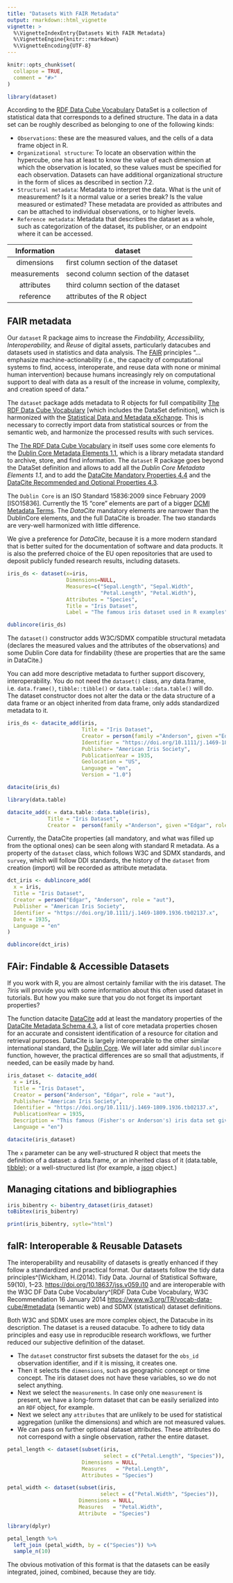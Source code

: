 ```yaml
---
title: "Datasets With FAIR Metadata"
output: rmarkdown::html_vignette
vignette: >
  %\VignetteIndexEntry{Datasets With FAIR Metadata}
  %\VignetteEngine{knitr::rmarkdown}
  %\VignetteEncoding{UTF-8}
---
```


```r
knitr::opts_chunk$set(
  collapse = TRUE,
  comment = "#>"
)
```

```r
library(dataset)
```

According to the [RDF Data Cube Vocabulary](https://www.w3.org/TR/vocab-data-cube/) DataSet is a collection of statistical data that corresponds to a defined structure. The data in a data set can be roughly described as belonging to one of the following kinds:

- `Observations`: these are the measured values, and the cells of a data frame object in R.
- `Organizational structure`: To locate an observation within the hypercube, one has at least to know the value of each dimension at which the observation is located, so these values must be specified for each observation. Datasets can have additional organizational structure in the form of slices as described in section 7.2.
- `Structural metadata`: Metadata to interpret the data. What is the unit of measurement? Is it a normal value or a series break? Is the value measured or estimated? These metadata are provided as attributes and can be attached to individual observations, or to higher levels.
- `Reference metadata`: Metadata that describes the dataset as a whole, such as categorization of the dataset, its publisher, or an endpoint where it can be accessed.

| Information | dataset |
|:--:|----|
| dimensions   |  first column section of the dataset   |
| measurements |  second column section of the dataset  |
| attributes   |  third column section of the dataset   |
| reference    |  attributes of the R object            |

## FAIR metadata

Our `dataset` R package aims to increase the *Findability, Accessibility, Interoperability,* and *Reuse* of digital assets, particularly datacubes and datasets used in statistics and data analysis. The [FAIR](https://www.go-fair.org/fair-principles/) principles  "…emphasize machine-actionability (i.e., the capacity of computational systems to find, access, interoperate, and reuse data with none or minimal human intervention) because humans increasingly rely on computational support to deal with data as a result of the increase in volume, complexity, and creation speed of data."

The `dataset` package adds metadata to R objects for full compatibility [The RDF Data Cube Vocabulary](https://www.w3.org/TR/vocab-data-cube/) [which includes the DataSet definition], which is harmonized with the [Statistical Data and Metadata eXchange](https://sdmx.org/).  This is necessary to correctly import data from statistical sources or from the semantic web, and harmonize the processed results with such services.

The [The RDF Data Cube Vocabulary](https://www.w3.org/TR/vocab-data-cube/) in itself uses some core elements fo the [Dublin Core Metadata Elements 1.1](https://www.dublincore.org/specifications/dublin-core/dces/), which is a library metadata standard to archive, store, and find information. The `dataset` R package goes beyond the DataSet definition and allows to add all the *Dublin Core Metadata Elements 1.1*, and to add the [DataCite Mandatory Properties 4.4](https://support.datacite.org/docs/datacite-metadata-schema-44) and the [DataCite Recommended and Optional Properties 4.3](https://support.datacite.org/docs/schema-optional-properties-v43).

The `Dublin Core` is an ISO Standard 15836:2009 since February 2009 [ISO15836]. Currently the 15 "core" elements are part of a bigger [DCMI Metadata Terms](https://www.dublincore.org/specifications/dublin-core/dcmi-terms/). The *DataCite* mandatory elements are narrower than the DublinCore elements, and the full DataCite is broader. The two standards are very-well harmonized with little difference.

We give a preference for *DataCite*, because it is a more modern standard that is better suited for the documentation of software and data products. It is also the preferred choice of the EU open repositories that are used to deposit publicly funded research results, including datasets.


```r
iris_ds <- dataset(x=iris, 
                   Dimensions=NULL, 
                   Measures=c("Sepal.Length", "Sepal.Width", 
                              "Petal.Length", "Petal.Width"),
                   Attributes = "Species", 
                   Title = "Iris Dataset", 
                   Label = "The famous iris dataset used in R examples")

dublincore(iris_ds)
```
The `dataset()` constructor adds W3C/SDMX compatible structural metadata (declares the measured values and the attributes of the observations) and some Dublin Core data for findability (these are properties that are the same in DataCite.)

You can add more descriptive metadata to further support discovery, interoperability.  You do not need the `dataset()` class, any data.frame, i.e. `data.frame()`, `tibble::tibble()` or `data.table::data.table()` will do. The dataset constructor does not alter the data or the data structure of a data frame or an object inherited from data frame, only adds standardized metadata to it. 

```r
iris_ds <- datacite_add(iris,
                        Title = "Iris Dataset",
                        Creator = person(family ="Anderson", given ="Edgar", role = "aut"),
                        Identifier = "https://doi.org/10.1111/j.1469-1809.1936.tb02137.x",
                        Publisher= "American Iris Society",
                        PublicationYear = 1935,
                        Geolocation = "US",
                        Language = "en", 
                        Version = "1.0")

datacite(iris_ds)
```
```r
library(data.table)
```
```r
datacite_add(x = data.table::data.table(iris), 
             Title = "Iris Dataset", 
             Creator =  person(family ="Anderson", given ="Edgar", role = "aut"))
```

Currently, the DataCite properties (all mandatory, and what was filled up from the optional ones) can be seen along with standard R metadata. As a property of the `dataset` class, which follows W3C and SDMX standards, and `survey`, which will follow DDI standards, the history of the `dataset` from creation (import) will be recorded as attribute metadata.

```r
dct_iris <- dublincore_add(
  x = iris,
  Title = "Iris Dataset",
  Creator = person("Edgar", "Anderson", role = "aut"),
  Publisher = "American Iris Society",
  Identifier = "https://doi.org/10.1111/j.1469-1809.1936.tb02137.x",
  Date = 1935,
  Language = "en"
)

dublincore(dct_iris)
```

## FAir: Findable & Accessible Datasets

If you work with R, you are almost certainly familiar with the iris dataset.  The *?iris* will provide you with some information about this often used dataset in tutorials. But how you make sure that you do not forget its important properties?

The function datacite [DataCite](https://datacite.org/) add at least the mandatory properties of the [DataCite Metadata Schema 4.3](https://schema.datacite.org/), a list of core metadata properties chosen for an accurate and consistent identification of a resource for citation and retrieval purposes. DataCite is largely interoperable to the other similar international standard, the [Dublin Core](https://www.dublincore.org/).  We will later add similar `dublincore` function, however, the practical differences are so small that adjustments, if needed, can be easily made by hand.

```r
iris_dataset <- datacite_add(
  x = iris,
  Title = "Iris Dataset",
  Creator = person("Anderson", "Edgar", role = "aut"),
  Publisher= "American Iris Society",
  Identifier = "https://doi.org/10.1111/j.1469-1809.1936.tb02137.x",
  PublicationYear = 1935,
  Description = "This famous (Fisher's or Anderson's) iris data set gives the measurements in centimeters of the variables sepal length and width and petal length and width, respectively, for 50 flowers from each of 3 species of iris. The species are Iris setosa, versicolor, and virginica.",
  Language = "en")
```
```r
datacite(iris_dataset)
```
The `x` parameter can be any well-structured R object that meets the definition of a dataset: a data.frame, or an inherited class of it (data.table, [tibble](https://tibble.tidyverse.org/)); or a well-structured list (for example, a [json](https://arxiv.org/abs/1403.2805) object.)

## Managing citations and bibliographies {#bibliography}

```r
iris_bibentry <- bibentry_dataset(iris_dataset)
toBibtex(iris_bibentry)
```



```r
print(iris_bibentry, sytle="html")
```

## faIR: Interoperable & Reusable Datasets

The interoperability and reusability of datasets is greatly enhanced if they follow a standardized and practical format.  Our datasets follow the tidy data principles^[Wickham, H.(2014). Tidy Data. Journal of Statistical Software, 59(10), 1–23. <https://doi.org/10.18637/jss.v059.i10> and are interoperable with the W3C DF Data Cube Vocabulary^[RDF Data Cube Vocabulary, W3C Recommendation 16 January 2014  <https://www.w3.org/TR/vocab-data-cube/#metadata> (semantic web) and SDMX (statistical) dataset definitions.

Both W3C and SDMX uses are more complex object, the Datacube in its description. The dataset is a reused datacube. To adhere to tidy data principles and easy use in reproducible research workflows, we further reduced our subjective definition of the dataset. 

- The `dataset` constructor first subsets the dataset for the `obs_id` observation identifier, and if it is missing, it creates one.
- Then it selects the `dimensions`, such as geographic concept or time concept. The iris dataset does not have these variables, so we do not select anything.
- Next we select the `measurements`.  In case only one `measurement` is present, we have a long-form dataset that can be easily serialized into an `RDF` object, for example. 
- Next we select any `attributes` that are unlikely to be used for statistical aggregation (unlike the dimensions) and which are not measured values. 
- We can pass on further optional dataset attributes. These attributes do not correspond with a single observation, rather the entire dataset.

```r
petal_length <- dataset(subset(iris, 
                               select = c("Petal.Length", "Species")), 
                        Dimensions = NULL, 
                        Measures   = "Petal.Length", 
                        Attributes = "Species")

petal_width <- dataset(subset(iris, 
                              select = c("Petal.Width", "Species")), 
                       Dimensions = NULL, 
                       Measures   = "Petal.Width", 
                       Attribute  = "Species")
```

```r
library(dplyr)
```

```r
petal_length %>%
  left_join (petal_width, by = c("Species")) %>%
  sample_n(10)
```

The obvious motivation of this format is that the datasets can be easily integrated, joined, combined, because they are tidy.
